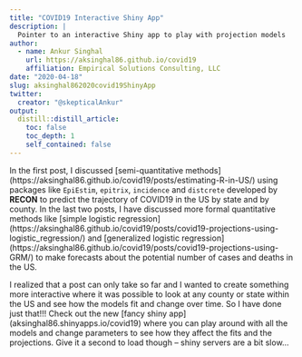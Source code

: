 ```yaml
---
title: "COVID19 Interactive Shiny App"
description: |
  Pointer to an interactive Shiny app to play with projection models 
author:
  - name: Ankur Singhal 
    url: https://aksinghal86.github.io/covid19
    affiliation: Empirical Solutions Consulting, LLC
date: "2020-04-18"
slug: aksinghal862020covid19ShinyApp
twitter:
  creator: "@skepticalAnkur"
output:
  distill::distill_article:
    toc: false
    toc_depth: 1
    self_contained: false
---
```


In the first post, I discussed [semi-quantitative methods] (https://aksinghal86.github.io/covid19/posts/estimating-R-in-US/) using packages like `EpiEstim`, `epitrix`, `incidence` and `distcrete` developed by **RECON** to predict the trajectory of COVID19 in the US by state and by county. In the last two posts, I have discussed more formal quantitative methods like [simple logistic regression] (https://aksinghal86.github.io/covid19/posts/covid19-projections-using-logistic_regression/) and [generalized logistic regression] (https://aksinghal86.github.io/covid19/posts/covid19-projections-using-GRM/) to make forecasts about the potential number of cases and deaths in the US. 

I realized that a post can only take so far and I wanted to create something more interactive where it was possible to look at any county or state within the US and see how the models fit and change over time. So I have done just that!!! Check out the new [fancy shiny app] (aksinghal86.shinyapps.io/covid19) where you can play around with all the models and change parameters to see how they affect the fits and the projections. Give it a second to load though -- shiny servers are a bit slow...

